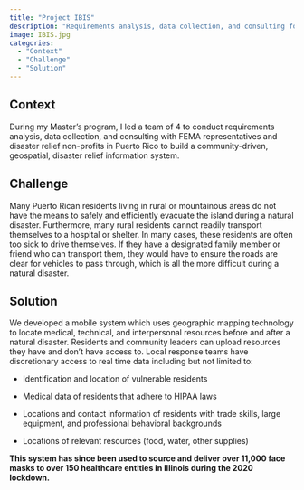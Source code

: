 ```yaml
---
title: "Project IBIS"
description: "Requirements analysis, data collection, and consulting for a community-driven, geospatial disaster relief information system"
image: IBIS.jpg
categories: 
  - "Context"
  - "Challenge"
  - "Solution"
---
```


## Context

During my Master’s program, I led a team of 4 to conduct requirements analysis, data collection, and consulting with FEMA representatives and disaster relief non-profits in Puerto Rico to build a community-driven, geospatial, disaster relief information system.

## Challenge

Many Puerto Rican residents living in rural or mountainous areas do not have the means to safely and efficiently evacuate the island during a natural disaster. Furthermore, many rural residents cannot readily transport themselves to a hospital or shelter. In many cases, these residents are often too sick to drive themselves. If they have a designated family member or friend who can transport them, they would have to ensure the roads are clear for vehicles to pass through, which is all the more difficult during a natural disaster.

## Solution

We developed a mobile system which uses geographic mapping technology to locate medical, technical, and interpersonal resources before and after a natural disaster. Residents and community leaders can upload resources they have and don't have access to. Local response teams have discretionary access to real time data including but not limited to:

-   Identification and location of vulnerable residents

-   Medical data of residents that adhere to HIPAA laws

-   Locations and contact information of residents with trade skills, large equipment, and professional behavioral backgrounds

-   Locations of relevant resources (food, water, other supplies)

**This system has since been used to source and deliver over 11,000 face masks to over 150 healthcare entities in Illinois during the 2020 lockdown.**
